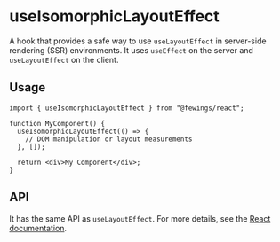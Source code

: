 # useIsomorphicLayoutEffect

A hook that provides a safe way to use `useLayoutEffect` in server-side rendering (SSR) environments. It uses `useEffect` on the server and `useLayoutEffect` on the client.

## Usage

```tsx
import { useIsomorphicLayoutEffect } from "@fewings/react";

function MyComponent() {
  useIsomorphicLayoutEffect(() => {
    // DOM manipulation or layout measurements
  }, []);

  return <div>My Component</div>;
}
```

## API

It has the same API as `useLayoutEffect`. For more details, see the [React documentation](https://react.dev/reference/react/useLayoutEffect).
